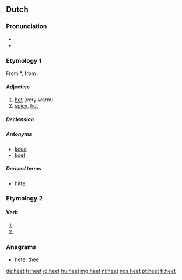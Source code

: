 ==Dutch==

===Pronunciation===
* {{rhymes|eːt|lang=nl}}
* {{IPA|/ɦeːt/|lang=nl}}

===Etymology 1===
From {{etyl|odt|nl}} *{{term||hēt|lang=odt}}, from {{proto|gem-pro|haitaz|lang=nl}}.

====Adjective====
{{nl-adj|heter}}

# [[hot]] (very warm)
# [[spicy]], [[hot]]

=====Declension=====
{{nl-decl-adj|hete}}

=====Antonyms=====
* [[koud]]
* [[koel]]

=====Derived terms=====
* [[hitte]]

===Etymology 2===

====Verb====
{{head|nl}}

# {{nl-verb-form|p=123|n=sg|t=pres|m=ind|heten}}
# {{nl-verb-form|m=imp|heten}}

===Anagrams===
* [[hete#Dutch|hete]], [[thee#Dutch|thee]]

[[de:heet]]
[[fr:heet]]
[[id:heet]]
[[hu:heet]]
[[mg:heet]]
[[nl:heet]]
[[nds:heet]]
[[pt:heet]]
[[fi:heet]]